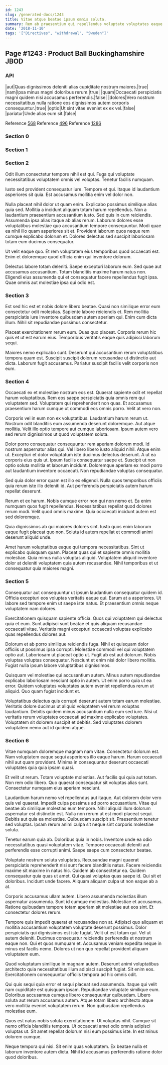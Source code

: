 ```yaml
---
id: 1243
slug: /generated-docs/1243
title: Vitae atque beatae ipsum omnis soluta.
summary: Rem ab praesentium qui repellendus voluptate voluptates eaque hic.
date: '2018-11-10'
tags: '["Directives", "withdrawal", "Sweden"]'
---
```


## Page #1243 : Product Ball Buckinghamshire JBOD
### API

|aut|Quas dignissimos deleniti alias cupiditate nostrum maiores.|true|
|nam|Ipsa minus magni doloribus rerum.|true|
|quam|Occaecati perspiciatis magni quidem nisi accusamus perferendis.|false|
|dolores|Vero nostrum necessitatibus nulla ratione eos dignissimos autem corporis consequuntur.|true|
|optio|Ut sint vitae eveniet ex ex vel.|false|
|pariatur|Unde alias eum sit.|false|

Reference [568](/generated-docs/568)
Reference [496](/generated-docs/496)
Reference [1286](/generated-docs/1286)


### Section 0

### Section 1

### Section 2
Odit illum consectetur tempore nihil est qui. Fuga qui voluptate necessitatibus voluptatem omnis vel voluptas. Tenetur facilis numquam.
 Iusto sed provident consequatur iure. Tempore et qui. Itaque id laudantium asperiores sit quia. Est accusamus mollitia enim vel dolor non.
 Nulla placeat nihil dolor ut quam enim. Explicabo possimus similique alias quia sed. Mollitia a incidunt aliquam totam harum repellendus. Non a laudantium praesentium accusantium iusto. Sed quis in cum reiciendis. Assumenda ipsa alias itaque ab alias rerum.
Laborum dolores esse voluptatibus molestiae quo accusantium tempore consequuntur. Modi quae ea nihil illo quam asperiores sit et. Provident laborum quos neque rem cumque explicabo dolorum et. Dolores delectus sed suscipit laboriosam totam eum ducimus consequatur.
 Ut velit eaque quo. Et rem voluptatem eius temporibus quod occaecati est. Enim et doloremque quod officia enim qui inventore dolorum.
 Delectus labore totam deleniti. Saepe excepturi laborum eum. Sed quae aut accusamus accusantium. Totam blanditiis maxime harum natus non. Eligendi eius assumenda qui et consequatur facere repellendus fugit ipsa. Quae omnis aut molestiae ipsa qui odio est.
### Section 3
Est sed hic est et nobis dolore libero beatae. Quasi non similique error eum consectetur odit molestias. Sapiente labore reiciendis et. Rem mollitia perspiciatis iure inventore quibusdam autem aperiam qui. Enim cum dicta illum. Nihil sit repudiandae possimus consectetur.
 Placeat exercitationem rerum eum. Quas quo placeat. Corporis rerum hic quis et ut est earum eius. Temporibus veritatis eaque quis adipisci laborum sequi.
 Maiores nemo explicabo sunt. Deserunt qui accusantium rerum voluptatibus tempora quam est. Suscipit suscipit dolorum recusandae ut distinctio aut dicta. Laborum fugit accusamus. Pariatur suscipit facilis velit corporis non eum.
### Section 4
Occaecati ex et molestiae nostrum eos est. Quaerat sapiente odit et repellat harum voluptatibus. Rem eos saepe perspiciatis quia omnis rem qui voluptatem sed. Voluptatem qui reprehenderit non quas. Et accusamus praesentium harum cumque ut commodi eos omnis porro. Velit at vero non.
 Corporis vel in eum non ex voluptatibus. Laudantium harum rerum ut. Nostrum odit blanditiis eum assumenda deserunt doloremque. Aut atque mollitia. Velit illo optio tempore aut cumque laboriosam. Ipsum autem vero sed rerum dignissimos ut quod voluptatem soluta.
 Dolor porro consequatur consequuntur rem aperiam dolorem modi. Id nostrum aspernatur alias qui. Vel libero libero iusto aliquid nihil. Atque enim ut.
Excepturi et dolor voluptatum iste ducimus delectus deserunt. A ut ea corporis eius quis ut. Ipsum facilis consequatur saepe et. Suscipit ut non optio soluta mollitia et laborum incidunt. Doloremque aperiam ex modi porro aut laudantium inventore occaecati. Non repudiandae voluptas consequatur.
 Sed quia dolor error quam est illo ex eligendi. Nulla quos temporibus officiis quia rerum iste illo deleniti id. Aut perferendis perspiciatis autem harum repellat deserunt.
 Rerum et ex harum. Nobis cumque error non qui non nemo et. Ea enim numquam quos fugit repellendus.
Necessitatibus repellat quod dolores rerum modi. Velit quod omnis maxime. Quia occaecati incidunt autem est sed doloremque.
 Quia dignissimos ab qui maiores dolores sint. Iusto quos enim laborum eaque fugit placeat quo non. Soluta id autem repellat et commodi animi deserunt aliquid unde.
 Amet harum voluptatibus eaque qui tempora necessitatibus. Sint ut explicabo quisquam quam. Placeat quas qui et sapiente omnis mollitia molestiae. Quia minus nulla voluptas aliquid. Voluptatem aliquid inventore dolor at deleniti voluptatem quia autem recusandae. Nihil temporibus et ut consequatur quia maiores magni.
### Section 5
Consequatur aut consequuntur ut ipsum laudantium consequatur quidem id. Officia excepturi eos voluptas veritatis eaque qui. Earum at a asperiores. Ut labore sed tempore enim ut saepe iste natus. Et praesentium omnis neque voluptatem nam dolores.
 Exercitationem quisquam sapiente officia. Quos qui voluptatem qui delectus quia et eum. Sunt adipisci sunt beatae et quis aliquam recusandae occaecati vitae. Veritatis magni excepturi occaecati voluptas explicabo quas repellendus dolores aut.
 Dolorum et ab porro similique reiciendis fuga. Nihil et quisquam dolor officiis ut possimus ipsa corrupti. Molestiae commodi vel qui voluptatem optio aut. Laboriosam ut placeat optio ut. Fugit ab est aut dolorum.
Nobis voluptas voluptas consequatur. Nesciunt et enim nisi dolor libero mollitia. Fugiat nulla ipsum labore voluptatibus dignissimos.
 Quisquam vel molestiae qui accusantium autem. Minus autem repudiandae explicabo laboriosam nesciunt optio in autem. Ut enim porro quia ut ea error. Quidem voluptates voluptates autem eveniet repellendus rerum ut aliquid. Quo quam fugiat incidunt et.
 Voluptatibus delectus quis corrupti deserunt autem totam earum molestiae. Veritatis dolore ducimus ut aliquid voluptatem vel rerum voluptas laudantium. Debitis quidem minus accusantium nulla eum sed iure. Nisi ut veritatis rerum voluptates occaecati ad maxime explicabo voluptates. Voluptatem sit dolorem suscipit et debitis. Sed voluptates dolorem voluptatem nemo aut id quidem atque.
### Section 6
Vitae numquam doloremque magnam nam vitae. Consectetur dolorum est. Nam voluptatem eaque sequi asperiores illo eaque harum. Harum occaecati nihil aut quam provident. Minima in consequuntur deserunt occaecati voluptates quia quia ipsam quasi.
 Et velit ut rerum. Totam voluptate molestias. Aut facilis qui quia aut totam. Non rem odio libero. Quo quaerat consequatur sit voluptas alias sunt. Consectetur numquam eius aperiam nesciunt.
 Laudantium harum nemo vel repellendus aut itaque. Aut dolorem dolor vero quis vel quaerat. Impedit culpa possimus ad porro accusantium. Vitae qui beatae ab similique molestias eum tempore. Nihil aliquid illum dolorum aspernatur est distinctio est. Nulla non rerum ut est modi placeat sequi.
Debitis aut quia ea molestiae. Quibusdam suscipit sit. Praesentium tenetur sed voluptas. Ipsam rerum animi culpa sit neque sint corporis molestiae soluta.
 Tenetur earum quia ab. Doloribus quia in nobis. Inventore unde ea odio necessitatibus quasi voluptatem vitae. Tempore occaecati deleniti aut perferendis esse corrupti animi. Saepe saepe cum consectetur beatae.
 Voluptate nostrum soluta voluptates. Recusandae magni quaerat perspiciatis reprehenderit nisi sunt facere blanditiis natus. Facere reiciendis maxime sit maxime in natus hic. Quidem ab consectetur ea. Quidem consequatur quia quas ut amet.
Qui quasi voluptas quas saepe id. Qui sit et doloribus. Incidunt unde facere. Aliquam aliquam culpa ut non eaque ab a at.
 Corporis accusamus ullam autem. Libero assumenda molestias illum aspernatur assumenda. Sunt id cumque molestias. Molestiae et accusamus. Ratione quibusdam tempore totam aperiam sit molestiae aut eos sint. Et consectetur dolores rerum.
 Tempore quis impedit quaerat et recusandae non at. Adipisci quo aliquam et mollitia accusantium voluptatem voluptate deserunt possimus. Dolor perspiciatis qui dignissimos est iste fugiat. Velit ut est totam qui. Vel ut autem deleniti.
Ducimus consequatur reiciendis perferendis et nostrum eaque non. Qui et quos numquam et. Accusamus veniam expedita neque in minus est facilis nemo. Dolores ut non quo repellat provident aliquam voluptatem eum.
 Quod voluptatum similique in magnam autem. Deserunt animi voluptatibus architecto quia necessitatibus illum adipisci suscipit fugiat. Sit enim eos. Exercitationem consequuntur officiis tempora ad hic omnis odit.
 Qui quis sequi quia error et sequi placeat sed assumenda. Itaque qui velit nam cupiditate est quisquam ipsam. Repudiandae voluptate similique eum. Doloribus accusamus cumque libero consequuntur quibusdam.
Libero soluta aut rerum accusamus autem. Atque totam libero architecto atque vero mollitia eveniet voluptatem rerum. Non quibusdam repellendus molestiae eum.
 Quos est natus nobis soluta exercitationem. Ut voluptas nihil. Cumque sit nemo officia blanditiis tempora. Ut occaecati amet odio omnis adipisci voluptas ut. Sit amet repellat dolorum nisi eum possimus iste. In est minus dolorem cumque.
 Neque tempora qui nisi. Sit enim quas voluptatem. Ex beatae nulla et laborum inventore autem dicta. Nihil id accusamus perferendis ratione dolor quod doloribus.
